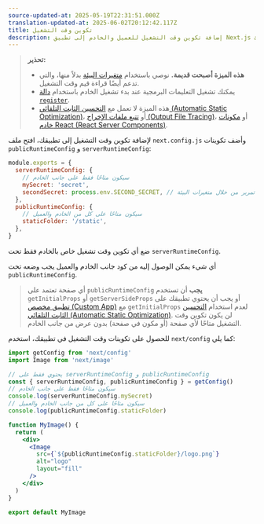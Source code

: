 ```yaml
---
source-updated-at: 2025-05-19T22:31:51.000Z
translation-updated-at: 2025-06-02T20:12:42.117Z
title: تكوين وقت التشغيل
description: إضافة تكوين وقت التشغيل للعميل والخادم إلى تطبيق Next.js الخاص بك.
---
```


> **تحذير:**
>
> - **هذه الميزة أصبحت قديمة.** نوصي باستخدام [متغيرات البيئة](/docs/pages/guides/environment-variables) بدلاً منها، والتي تدعم أيضًا قراءة قيم وقت التشغيل.
> - يمكنك تشغيل التعليمات البرمجية عند بدء تشغيل الخادم باستخدام [دالة `register`](/docs/app/guides/instrumentation).
> - هذه الميزة لا تعمل مع [التحسين الثابت التلقائي (Automatic Static Optimization)](/docs/pages/building-your-application/rendering/automatic-static-optimization)، أو [تتبع ملفات الإخراج (Output File Tracing)](/docs/pages/api-reference/config/next-config-js/output#automatically-copying-traced-files)، أو [مكونات خادم React (React Server Components)](/docs/app/getting-started/server-and-client-components).

لإضافة تكوين وقت التشغيل إلى تطبيقك، افتح ملف `next.config.js` وأضف تكوينات `publicRuntimeConfig` و `serverRuntimeConfig`:

```js filename="next.config.js"
module.exports = {
  serverRuntimeConfig: {
    // سيكون متاحًا فقط على جانب الخادم
    mySecret: 'secret',
    secondSecret: process.env.SECOND_SECRET, // تمرير من خلال متغيرات البيئة
  },
  publicRuntimeConfig: {
    // سيكون متاحًا على كل من الخادم والعميل
    staticFolder: '/static',
  },
}
```

ضع أي تكوين وقت تشغيل خاص بالخادم فقط تحت `serverRuntimeConfig`.

أي شيء يمكن الوصول إليه من كود جانب الخادم والعميل يجب وضعه تحت `publicRuntimeConfig`.

> أي صفحة تعتمد على `publicRuntimeConfig` **يجب** أن تستخدم `getInitialProps` أو `getServerSideProps` أو يجب أن يحتوي تطبيقك على [تطبيق مخصص (Custom App)](/docs/pages/building-your-application/routing/custom-app) مع `getInitialProps` لعدم استخدام [التحسين الثابت التلقائي (Automatic Static Optimization)](/docs/pages/building-your-application/rendering/automatic-static-optimization). لن يكون تكوين وقت التشغيل متاحًا لأي صفحة (أو مكون في صفحة) بدون عرض من جانب الخادم.

للحصول على تكوينات وقت التشغيل في تطبيقك، استخدم `next/config` كما يلي:

```jsx
import getConfig from 'next/config'
import Image from 'next/image'

// يحتوي فقط على serverRuntimeConfig و publicRuntimeConfig
const { serverRuntimeConfig, publicRuntimeConfig } = getConfig()
// سيكون متاحًا فقط على جانب الخادم
console.log(serverRuntimeConfig.mySecret)
// سيكون متاحًا على كل من جانب الخادم والعميل
console.log(publicRuntimeConfig.staticFolder)

function MyImage() {
  return (
    <div>
      <Image
        src={`${publicRuntimeConfig.staticFolder}/logo.png`}
        alt="logo"
        layout="fill"
      />
    </div>
  )
}

export default MyImage
```
